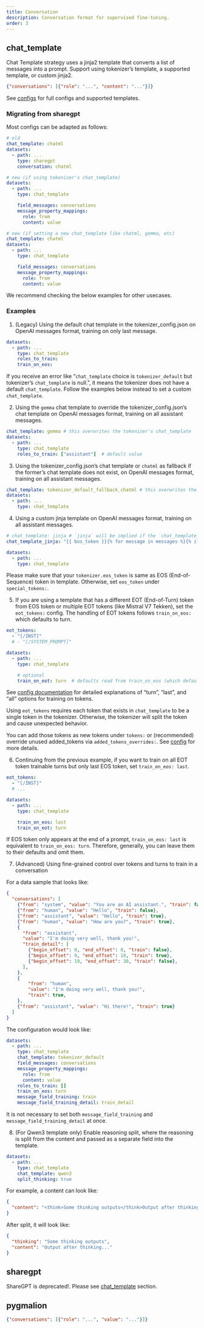 ```yaml
---
title: Conversation
description: Conversation format for supervised fine-tuning.
order: 3
---
```


## chat_template

Chat Template strategy uses a jinja2 template that converts a list of messages into a prompt. Support using tokenizer's template, a supported template, or custom jinja2.

```.json
{"conversations": [{"role": "...", "content": "..."}]}
```

See [configs](../config.qmd) for full configs and supported templates.

### Migrating from sharegpt

Most configs can be adapted as follows:

```yaml
# old
chat_template: chatml
datasets:
  - path: ...
    type: sharegpt
    conversation: chatml

# new (if using tokenizer's chat_template)
datasets:
  - path: ...
    type: chat_template

    field_messages: conversations
    message_property_mappings:
      role: from
      content: value

# new (if setting a new chat_template like chatml, gemma, etc)
chat_template: chatml
datasets:
  - path: ...
    type: chat_template

    field_messages: conversations
    message_property_mappings:
      role: from
      content: value
```

We recommend checking the below examples for other usecases.

### Examples

1. (Legacy) Using the default chat template in the tokenizer_config.json on OpenAI messages format, training on only last message.

```yaml
datasets:
  - path: ...
    type: chat_template
    roles_to_train:
    train_on_eos:
```

::: {.callout-tip}
If you receive an error like "`chat_template` choice is `tokenizer_default` but tokenizer's `chat_template` is null.", it means the tokenizer does not have a default `chat_template`. Follow the examples below instead to set a custom `chat_template`.
:::

2. Using the `gemma` chat template to override the tokenizer_config.json's chat template on OpenAI messages format, training on all assistant messages.

```yaml
chat_template: gemma # this overwrites the tokenizer's chat_template
datasets:
  - path: ...
    type: chat_template
    roles_to_train: ["assistant"]  # default value
```

3. Using the tokenizer_config.json's chat template or `chatml` as fallback if the former's chat template does not exist, on OpenAI messages format, training on all assistant messages.

```yaml
chat_template: tokenizer_default_fallback_chatml # this overwrites the tokenizer's chat_template
datasets:
  - path: ...
    type: chat_template
```

4. Using a custom jinja template on OpenAI messages format, training on all assistant messages.

```yaml
# chat_template: jinja # `jinja` will be implied if the `chat_template_jinja` is set and this field is empty
chat_template_jinja: "{{ bos_token }}{% for message in messages %}{% if (message['role'] == 'system') %}{{'<|system|>' + '\n' + message['content'] + '<|end|>' + '\n'}}{% elif (message['role'] == 'user') %}{{'<|user|>' + '\n' + message['content'] + '<|end|>' + '\n' + '<|assistant|>' + '\n'}}{% elif message['role'] == 'assistant' %}{{message['content'] + '<|end|>' + '\n'}}{% endif %}{% endfor %}"

datasets:
  - path: ...
    type: chat_template
```

::: {.callout-important}
Please make sure that your `tokenizer.eos_token` is same as EOS (End-of-Sequence) token in template. Otherwise, set `eos_token` under `special_tokens: `.
:::

5. If you are using a template that has a different EOT (End-of-Turn) token from EOS token or multiple EOT tokens (like Mistral V7 Tekken), set the `eot_tokens: ` config. The handling of EOT tokens follows `train_on_eos: ` which defaults to turn.

```yaml
eot_tokens:
  - "[/INST]"
  # - "[/SYSTEM_PROMPT]"

datasets:
  - path: ...
    type: chat_template

    # optional
    train_on_eot: turn  # defaults read from train_on_eos (which defaults to turn)
```

::: {.callout-tip}
See [config documentation](../config.qmd) for detailed explanations of "turn", "last", and "all" options for training on tokens.
:::

::: {.callout-note}
Using `eot_tokens` requires each token that exists in `chat_template` to be a single token in the tokenizer. Otherwise, the tokenizer will split the token and cause unexpected behavior.

You can add those tokens as new tokens under `tokens: ` or (recommended) override unused added_tokens via `added_tokens_overrides: `. See [config](../config.qmd) for more details.
:::

6. Continuing from the previous example, if you want to train on all EOT token trainable turns but only last EOS token, set `train_on_eos: last`.

```yaml
eot_tokens:
  - "[/INST]"
  # ...

datasets:
  - path: ...
    type: chat_template

    train_on_eos: last
    train_on_eot: turn
```

::: {.callout-tip}
If EOS token only appears at the end of a prompt, `train_on_eos: last` is equivalent to `train_on_eos: turn`. Therefore, generally, you can leave them to their defaults and omit them.
:::


7. (Advanced) Using fine-grained control over tokens and turns to train in a conversation

For a data sample that looks like:

```.json
{
  "conversations": [
    {"from": "system", "value": "You are an AI assistant.", "train": false},
    {"from": "human", "value": "Hello", "train": false},
    {"from": "assistant", "value": "Hello", "train": true},
    {"from": "human", "value": "How are you?", "train": true},
    {
      "from": "assistant",
      "value": "I'm doing very well, thank you!",
      "train_detail": [
        {"begin_offset": 0, "end_offset": 8, "train": false},
        {"begin_offset": 9, "end_offset": 18, "train": true},
        {"begin_offset": 19, "end_offset": 30, "train": false},
      ],
    },
    {
        "from": "human",
        "value": "I'm doing very well, thank you!",
        "train": true,
    },
    {"from": "assistant", "value": "Hi there!", "train": true}
  ]
}
```

The configuration would look like:

```yaml
datasets:
  - path: ...
    type: chat_template
    chat_template: tokenizer_default
    field_messages: conversations
    message_property_mappings:
      role: from
      content: value
    roles_to_train: []
    train_on_eos: turn
    message_field_training: train
    message_field_training_detail: train_detail
```

::: {.callout-tip}
It is not necessary to set both `message_field_training` and `message_field_training_detail` at once.
:::

8. (For Qwen3 template only) Enable reasoning split, where the reasoning is split from the content and passed as a separate field into the template.

```yaml
datasets:
  - path: ...
    type: chat_template
    chat_template: qwen3
    split_thinking: true
```

For example, a content can look like:

```json
{
  "content": "<think>Some thinking outputs</think>Output after thinking."
}
```

After split, it will look like:

```json
{
  "thinking": "Some thinking outputs",
  "content": "Output after thinking..."
}
```


## sharegpt

::: {.callout-important}
ShareGPT is deprecated!. Please see [chat_template](#chat_template) section.
:::

## pygmalion

```.json
{"conversations": [{"role": "...", "value": "..."}]}
```
